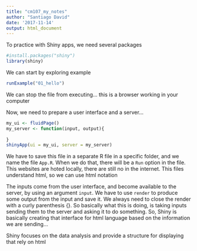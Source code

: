 ```yaml
---
title: "cm107_my_notes"
author: "Santiago David"
date: '2017-11-14'
output: html_document
---
```


To practice with Shiny apps, we need several packages
```r
#install.packages("shiny")
library(shiny)
```

We can start by exploring example
```r
runExample("01_hello")
```

We can stop the file from executing... this is a browser working in your computer

Now, we need to prepare a user interface and a server...

```r
my_ui <- fluidPage()
my_server <- function(input, output){
  
}
shinyApp(ui = my_ui, server = my_server)
```

We have to save this file in a separate R file in a specific folder, and we name the file `App.R`. When we do that, there will be a `Run` option in the file.
This websites are hoted locally, there are still no in the internet.
This files understand html, so we can use html notation

The inputs come from the user interface, and become available to the server, by using an argument `input`. We have to use `render` to produce some output from the input and save it. We always need to close the render with a curly parenthesis {}. So basically what this is doing, is taking inputs sending them to the server and asking it to do something.
So, Shiny is basically creating that interface for html language based on the information we are sending...

Shiny focuses on the data analysis and provide a structure for displaying that rely on html

